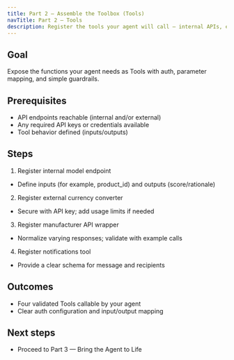 ```yaml
---
title: Part 2 — Assemble the Toolbox (Tools)
navTitle: Part 2 — Tools
description: Register the tools your agent will call — internal APIs, external converters, model endpoints, and notifications — with auth and parameter mapping.
---
```


## Goal

Expose the functions your agent needs as Tools with auth, parameter mapping, and simple guardrails.

## Prerequisites

- API endpoints reachable (internal and/or external)
- Any required API keys or credentials available
- Tool behavior defined (inputs/outputs)

## Steps

1) Register internal model endpoint
- Define inputs (for example, product_id) and outputs (score/rationale)

2) Register external currency converter
- Secure with API key; add usage limits if needed

3) Register manufacturer API wrapper
- Normalize varying responses; validate with example calls

4) Register notifications tool
- Provide a clear schema for message and recipients

## Outcomes

- Four validated Tools callable by your agent
- Clear auth configuration and input/output mapping

## Next steps

- Proceed to Part 3 — Bring the Agent to Life
